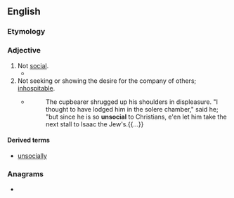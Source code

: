 ==English==

===Etymology===
{{prefix|en|un|social}}

===Adjective===
{{en-adj}}

# Not [[social]].
#* {{RQ:Burke Revolution in France|passage=The municipal corporations of that universal kingdom are not morally at liberty at their pleasure, and on their speculations of a contingent improvement, wholly to separate and tear asunder the bands of their subordinate community, and to dissolve it into an '''unsocial''', uncivil, unconnected chaos of elementary principles.}}
# Not seeking or showing the desire for the company of others; [[inhospitable|inhospitable]].
#* {{RQ:Scott Ivanhoe}}
#*: The cupbearer shrugged up his shoulders in displeasure. "I thought to have lodged him in the solere chamber," said he; "but since he is so '''unsocial''' to Christians, e'en let him take the next stall to Isaac the Jew's.{{...}}

====Derived terms====
* [[unsocially]]

===Anagrams===
* {{anagrams|en|a=acilnosu|Nicolaus|cousinal}}